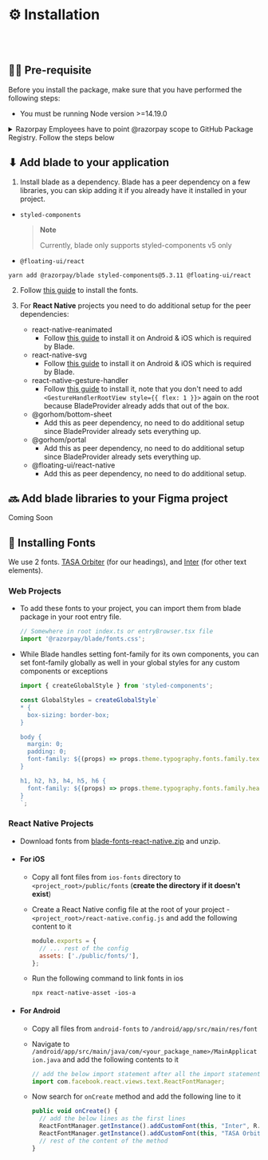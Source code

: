 
<Meta title="Guides/Installation" />

# ⚙️ Installation

<br />
<br />

## ✍🏻 Pre-requisite

Before you install the package, make sure that you have performed the following steps:

- You must be running Node version >=14.19.0

<details>
<summary>Razorpay Employees have to point @razorpay scope to GitHub Package Registry. Follow the steps below</summary>

- Generate a Personal Access Token on GitHub by [visiting this link](https://github.com/settings/tokens/new?scopes=repo,workflow,write:packages,read:repo_hook,write:packages) (Enable SSO by clicking `Authorize` button next to Razorpay logo.)
- Run `code ~/.bashrc` or `code ~/.zshrc` in your editor and add this line

  ```
  export GITHUB_ACCESS_TOKEN="<YOUR_TO  KEN>"
  ```

  > **Note**
  >
  > Replace `<YOUR_TOKEN>` with your actual GitHub Personal Access Token

- Run `source ~/.bashrc` or `source ~/.zshrc` based on the file you added your token.
- Run `code ~/.npmrc` and append the following
  ```bash
  # add following to your .npmrc
  @razorpay:registry=https://npm.pkg.github.com/
  //npm.pkg.github.com/:always-auth=true
  //npm.pkg.github.com/:_authToken=${GITHUB_ACCESS_TOKEN}
  ```

</details>

## ⬇ Add blade to your application

1. Install blade as a dependency.
   Blade has a peer dependency on a few libraries, you can skip adding it if you already have it installed in your project.

- `styled-components`
  > **Note**
  >
  > Currently, blade only supports styled-components v5 only
- `@floating-ui/react`

```shell
yarn add @razorpay/blade styled-components@5.3.11 @floating-ui/react
```

2. Follow [this guide](#-install-fonts) to install the fonts.

3. For **React Native** projects you need to do additional setup for the peer dependencies:

   - react-native-reanimated
     - Follow [this guide](https://docs.swmansion.com/react-native-reanimated/docs/fundamentals/installation) to install it on Android & iOS which is required by Blade.
   - react-native-svg
     - Follow [this guide](https://github.com/react-native-svg/react-native-svg#with-react-native-cli) to install it on Android & iOS which is required by Blade.
   - react-native-gesture-handler
     - Follow [this guide](https://docs.swmansion.com/react-native-gesture-handler/docs/installation) to install it, note that you don't need to add `<GestureHandlerRootView style={{ flex: 1 }}>` again on the root because BladeProvider already adds that out of the box.
   - @gorhom/bottom-sheet
     - Add this as peer dependency, no need to do additional setup since BladeProvider already sets everything up.
   - @gorhom/portal
     - Add this as peer dependency, no need to do additional setup since BladeProvider already sets everything up.
   - @floating-ui/react-native
     - Add this as peer dependency, no need to do additional setup.

## 🔜 Add blade libraries to your Figma project

Coming Soon

## 🔡 Installing Fonts

We use 2 fonts. [TASA Orbiter](https://tasatype.localremote.co/) (for our headings), and [Inter](https://rsms.me/inter/) (for other text elements).

### Web Projects

- To add these fonts to your project, you can import them from blade package in your root entry file.

  ```ts
  // Somewhere in root index.ts or entryBrowser.tsx file
  import '@razorpay/blade/fonts.css';
  ```

- While Blade handles setting font-family for its own components, you can set font-family globally as well in your global styles for any custom components or exceptions

  ```ts
  import { createGlobalStyle } from 'styled-components';

  const GlobalStyles = createGlobalStyle`
  * { 
    box-sizing: border-box;
  }
  
  body {
    margin: 0;
    padding: 0;
    font-family: ${(props) => props.theme.typography.fonts.family.text}
  }
  
  h1, h2, h3, h4, h5, h6 {
    font-family: ${(props) => props.theme.typography.fonts.family.heading};
  }
  `;
  ```

### React Native Projects

- Download fonts from <a href="https://github.com/razorpay/blade/tree/master/packages/blade/fonts/blade-fonts-react-native.zip">blade-fonts-react-native.zip</a> and unzip.

- #### For iOS

  - Copy all font files from `ios-fonts` directory to `<project_root>/public/fonts` (**create the directory if it doesn't exist**)
  - Create a React Native config file at the root of your project - `<project_root>/react-native.config.js` and add the following content to it

    ```js
    module.exports = {
      // ... rest of the config
      assets: ['./public/fonts/'],
    };
    ```

  - Run the following command to link fonts in ios

    ```shell
    npx react-native-asset -ios-a
    ```

- #### For Android

  - Copy all files from `android-fonts` to `/android/app/src/main/res/font`
  - Navigate to `/android/app/src/main/java/com/<your_package_name>/MainApplication.java` and add the following contents to it

    ```js
    // add the below import statement after all the import statements
    import com.facebook.react.views.text.ReactFontManager;
    ```

  - Now search for `onCreate` method and add the following line to it

    ```js
    public void onCreate() {
      // add the below lines as the first lines
      ReactFontManager.getInstance().addCustomFont(this, "Inter", R.font.inter);
      ReactFontManager.getInstance().addCustomFont(this, "TASA Orbiter Display", R.font.tasa);
      // rest of the content of the method
    }
    ```
